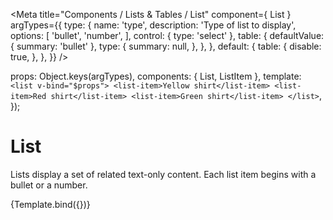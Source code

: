 

<Meta
  title="Components / Lists &amp; Tables / List"
  component={ List }
  argTypes={{
    type: {
      name: 'type',
      description: 'Type of list to display',
      options: [
        'bullet',
        'number',
      ],
      control: { type: 'select' },
      table: {
        defaultValue: {
          summary: 'bullet'
        },
        type: {
          summary: null,
        },
      },
    },
    default: {
      table: {
        disable: true,
      },
    },
  }}
/>

  props: Object.keys(argTypes),
  components: { List, ListItem },
  template: `<list v-bind="$props">
    <list-item>Yellow shirt</list-item>
    <list-item>Red shirt</list-item>
    <list-item>Green shirt</list-item>
  </list>`,
});

# List

Lists display a set of related text-only content. Each list item begins with a bullet or a number.

<Canvas>
  <Story name="List">
    {Template.bind({})}
  </Story>
</Canvas>

<ArgsTable story="List" />
